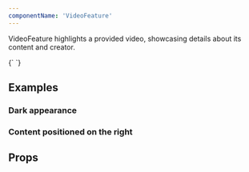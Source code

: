 ```yaml
---
componentName: 'VideoFeature'
---
```


VideoFeature highlights a provided video, showcasing details about its content and creator.

<LiveComponent>
  {`
    <VideoFeature
      heading="Display copy, tellus massa in lementum nulla donec nec"
      description="Body copy, pharetra pellentesque sed elementum risus accumsan et. Tristique tortor, morbi vivamus nibh mollis. Ultrices aliquet sit nibh consequat quam vestibulum ipsum turpis. Sed quam vitae porttitor egestas. Luctus nibh ut posuere ultrices est arcu at aliquam in. Sem aenean laoreet molestie non."
      author={{
        name: 'Firstname Lastname',
        role: 'Title, Company',
        avatar:
          'https://www.datocms-assets.com/19447/1648680074-screenshot-2022-03-31-at-00-40-47.png',
      }}
      video={{
        solution: 'applications',
        url: 'https://youtu.be/nJ0aI6sEDRo',
        description:
          'Description - 2 lines with character limit of 90. Tempus in egestas sagittis nulla feugiat',
      }}
    />
  `}
</LiveComponent>

## Examples

<h3 className="g-type-label" style={{ color: 'var(--gray-3)' }}>
  Dark appearance
</h3>

<div
  style={{
    marginBottom: '32px',
  }}
>
  <VideoFeature
    appearance="dark"
    heading="Display copy, tellus massa in lementum nulla donec nec"
    description="Body copy, pharetra pellentesque sed elementum risus accumsan et. Tristique tortor, morbi vivamus nibh mollis. Ultrices aliquet sit nibh consequat quam vestibulum ipsum turpis. Sed quam vitae porttitor egestas. Luctus nibh ut posuere ultrices est arcu at aliquam in. Sem aenean laoreet molestie non."
    author={{
      name: 'Firstname Lastname',
      role: 'Title, Company',
      avatar:
        'https://www.datocms-assets.com/19447/1648680074-screenshot-2022-03-31-at-00-40-47.png',
    }}
    video={{
      solution: 'applications',
      url: 'https://youtu.be/nJ0aI6sEDRo',
      description:
        'Description - 2 lines with character limit of 90. Tempus in egestas sagittis nulla feugiat',
    }}
  />
</div>

<h3 className="g-type-label" style={{ color: 'var(--gray-3)' }}>
  Content positioned on the right
</h3>

<div
  style={{
    marginBottom: '32px',
  }}
>
  <VideoFeature
    contentPosition="right"
    heading="Display copy, tellus massa in lementum nulla donec nec"
    description="Body copy, pharetra pellentesque sed elementum risus accumsan et. Tristique tortor, morbi vivamus nibh mollis. Ultrices aliquet sit nibh consequat quam vestibulum ipsum turpis. Sed quam vitae porttitor egestas. Luctus nibh ut posuere ultrices est arcu at aliquam in. Sem aenean laoreet molestie non."
    author={{
      name: 'Firstname Lastname',
      role: 'Title, Company',
      avatar:
        'https://www.datocms-assets.com/19447/1648680074-screenshot-2022-03-31-at-00-40-47.png',
    }}
    video={{
      solution: 'applications',
      url: 'https://youtu.be/nJ0aI6sEDRo',
      description:
        'Description - 2 lines with character limit of 90. Tempus in egestas sagittis nulla feugiat',
    }}
  />
</div>

## Props

<PropsTable props={componentProps} />
